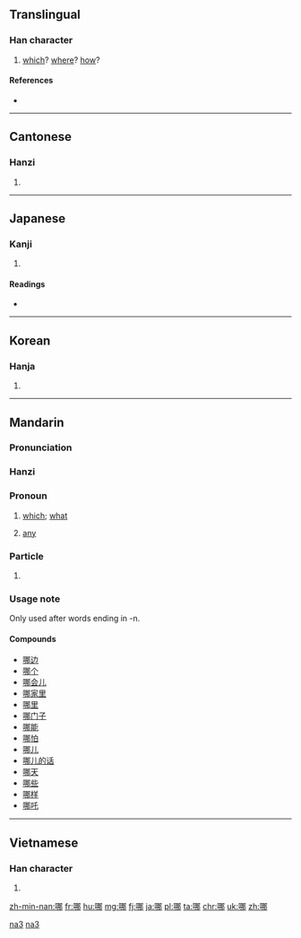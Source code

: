 ==Translingual==
{{stroke_order}}

===Han character===
{{Han char|rn=30|rad=口|as=07|sn=10|four=6702<sub>7</sub>|canj=口尸手中 (RSQL)|ids=⿰[[口]][[那]]}}

# [[which]]? [[where]]? [[how]]?

====References====
* {{Han ref|kx=0190.180|dkj=03651|dj=0410.020|hdz=10623.070|uh=54EA|ud=21738|bh=ADFE|bd=44542}}

----

==Cantonese==

===Hanzi===
{{yue-hanzi|jyut=[[naa1]], [[naa4]], [[naa5]]|y=na1, na4, na5}}

# {{defn|lang=yue|sort=口07}}

----

==Japanese==

===Kanji===
{{ja-kanji|grade=|rs=口07}}

# {{defn|lang=ja|sort=口07}}

====Readings====
* {{ja-readings|on=[[だ]] (da), [[な]] (na)|kun=}}

----

==Korean==

===Hanja===
{{ko-hanja|hangeul=나|rv=na|mr=na}}

# {{defn|lang=ko|sort=口07}}

----

==Mandarin==
{{zh-hanzi-box|[[哪]]}}

===Pronunciation===
{{Pinyin-IPA|nǎ|něi|a=Zh-nǎ.ogg}}

===Hanzi===
{{cmn-hanzi|pin=[[nǎ]] ([[na3]]), [[na]] ([[na5]]), [[né]] ([[ne2]]), [[něi]] ([[nei3]]), [[nuó]] ([[nuo2]])|wg=na<sup>3</sup>, na<sup>5</sup>, *<sup>2</sup>, nei<sup>3</sup>, no<sup>2</sup>}}

===Pronoun===
{{cmn-pronoun|ts|pin=[[nǎ]] or [[něi]]|pint=na3}}

# [[which]]; [[what]]
#: {{zh-usex|你 更 喜歡 哪 個，這 個 還是 那 個？|Which do you prefer: this one or that one?}}
#: {{zh-usex|你 是 從 哪 個 國家 來 的？|Which country are you from?}}
# [[any]]
#: {{zh-usex|除 星期三 以外，我 哪 一 天 都 可以 來|I can come any day except Wednesday.|link=y}}

===Particle===
{{cmn-part|ts|pin=na|pint=na5}}

# {{n-g|sentence-final particle, Equivalent of {{zh-l|啊|a}} }}

===Usage note===
Only used after words ending in -n.

====Compounds====
* [[哪边]]
* [[哪个]]
* [[哪会儿]]
* [[哪家里]]
* [[哪里]]
* [[哪门子]]
* [[哪能]]
* [[哪怕]]
* [[哪儿]]
* [[哪儿的话]]
* [[哪天]]
* [[哪些]]
* [[哪样]]
* [[哪吒]]

[[Category:Mandarin entries with audio links|na3]]
[[Category:Beginning Mandarin|na3]]

----

==Vietnamese==

===Han character===
{{vi-hantu|[[ná]], [[nư]], [[na]], [[nạ]]|rs=口07}}

# {{defn|lang=vi|sort=口07}}

[[zh-min-nan:哪]]
[[fr:哪]]
[[hu:哪]]
[[mg:哪]]
[[fj:哪]]
[[ja:哪]]
[[pl:哪]]
[[ta:哪]]
[[chr:哪]]
[[uk:哪]]
[[zh:哪]]